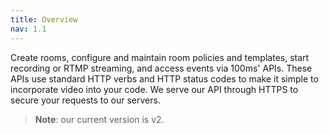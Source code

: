 ```yaml
---
title: Overview
nav: 1.1
---
```


Create rooms, configure and maintain room policies and templates, start recording or RTMP streaming, and access events via 100ms' APIs. These APIs use standard HTTP verbs and HTTP status codes to make it simple to incorporate video into your code. We serve our API through HTTPS to secure your requests to our servers.

<PostRequest
    title="https://api.100ms.live/{version}/"
/>

> **Note**: our current version is v2.